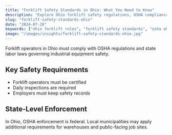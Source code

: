 ```yaml
---
title: "Forklift Safety Standards in Ohio: What You Need to Know"
description: "Explore Ohio forklift safety regulations, OSHA compliance requirements, and best practices for workplace training."
slug: "forklift-safety-standards-ohio"
date: "2024-07-28"
keywords: ["ohio forklift rules", "forklift safety standards", "osha ohio forklift"]
image: "/images/insights/forklift-safety-standards-ohio.jpg"
---
```


Forklift operators in Ohio must comply with OSHA regulations and state labor laws governing industrial equipment safety.

## Key Safety Requirements

- Forklift operators must be certified
- Daily inspections are required
- Employers must keep safety records

## State-Level Enforcement

In Ohio, OSHA enforcement is federal. Local municipalities may apply additional requirements for warehouses and public-facing job sites. 